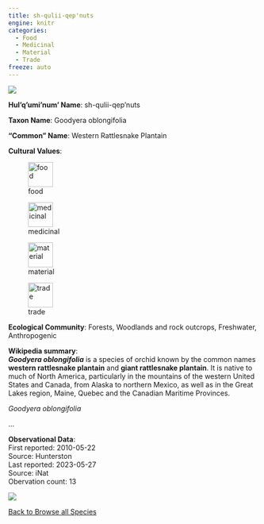 ```yaml
---
title: sh-qulii-qep'nuts
engine: knitr
categories:
  - Food
  - Medicinal
  - Material
  - Trade
freeze: auto
---
```

![](https://inaturalist-open-data.s3.amazonaws.com/photos/12879824/medium.jpeg){fig-alt="sh-qulii-qep'nuts - Western Rattlesnake Plantain"}

**Hul'q'umi'num' Name**: sh-qulii-qep'nuts



**Taxon Name**: Goodyera oblongifolia

**"Common" Name**: Western Rattlesnake Plantain

**Cultural Values**:  

::: {layout-nrow=1 style="width:60%"}
![food](/files/food.svg){width=50px}

![medicinal](/files/medicinal.svg){width=50px}

![material](/files/material.svg){width=50px}

![trade](/files/trade.svg){width=50px}
:::

**Ecological Community**: Forests, Woodlands and rock outcrops, Freshwater, Anthropogenic

**Wikipedia summary**:  
<i><b>Goodyera oblongifolia</b></i> is a species of orchid known by the common names <b>western rattlesnake plantain</b> and <b>giant rattlesnake plantain</b>. It is native to much of North America, particularly in the mountains of the western United States and Canada, from Alaska to northern Mexico, as well as in the Great Lakes region, Maine, Quebec and the Canadian Maritime Provinces.</p><p><i>Goodyera oblongifolia</i></p>...

**Observational Data**:   
First reported: 2010-05-22  
Source: Hunterston  
Last reported: 2023-05-27  
Source: iNat  
Obervation count: 13

![](community_dist.png)

[<i class="fa fa-arrow-left" aria-hidden="true"></i> Back to Browse all Species](/taxa.html)
